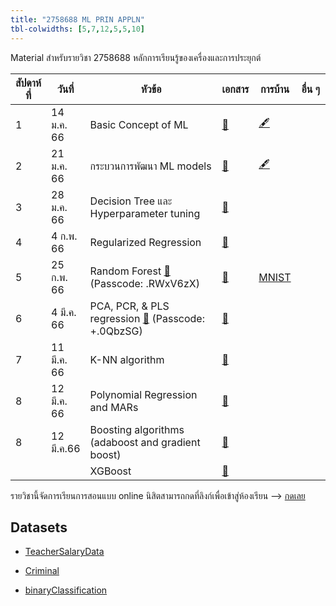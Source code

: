 ```yaml
---
title: "2758688 ML PRIN APPLN"
tbl-colwidths: [5,7,12,5,5,10]
---
```


Material สำหรับรายวิชา 2758688 หลักการเรียนรู้ของเครื่องและการประยุกต์

::: column-screen-inset-right
| สัปดาห์ที่ | วันที่        | หัวข้อ                                                                                                                                                                    | เอกสาร                                | การบ้าน                       | อื่น ๆ |
|--------|--------|---------------------------------|--------|--------|--------|
| 1      | 14 ม.ค. 66 | Basic Concept of ML                                                                                                                                                     | [📖](documents/01basicConcepts.html)  | [🖋️](homeworks/hw01.html)    |      |
| 2      | 21 ม.ค. 66 | กระบวนการพัฒนา ML models                                                                                                                                                 | [📖](documents/02MLProcess.html)      | [🖋️](homeworks/hw02.html)    |      |
| 3      | 28 ม.ค. 66 | Decision Tree และ Hyperparameter tuning                                                                                                                                 | [📖](documents/03TreeModels.html)     |                              |      |
| 4      | 4 ก.พ. 66  | Regularized Regression                                                                                                                                                  | [📖](documents/04Regularization.html) |                              |      |
| 5      | 25 ก.พ. 66 | Random Forest [📼](https://chula.zoom.us/rec/share/ccFHE4he8c5FnCqu4MEO85cHfyL6fK278x6rVc0qvq7vRmAjZH896ViMSK6l16CJ.L2Cd4XqY0JmrfXu0) (Passcode: .RWxV6zX)              | [📖](documents/05RandomForest.html)   | [MNIST](homeworks/hw03.html) |      |
| 6      | 4 มี.ค. 66  | PCA, PCR, & PLS regression [📼](https://chula.zoom.us/rec/share/UoJAPGR5l-Yanb9jbCPDpa0MiMh_JbeNTp6Rs_6ACgaBWzXqDrf40QM_YkT9eT7a.gNrHHh84XnSJyN9H) (Passcode: +.0QbzSG) | [📖](documents/07MoreRegs.html)       |                              |      |
| 7      | 11 มี.ค. 66 | K-NN algorithm                                                                                                                                                          | [📖](documents/slides/knn.pdf)        |                              |      |
| 8      | 12 มี.ค. 66 | Polynomial Regression and MARs                                                                                                                                          | [📖](documents/slides/knn.pdf)        |                              |      |
| 8      | 12 มี.ค.66  | Boosting algorithms (adaboost and gradient boost)                                                                                                                       | [📖](documents/slides/boosting1.pdf)  |                              |      |
|        |            | XGBoost                                                                                                                                                                 | [📖](documents/slides/XGBoost.pdf)    |                              |      |
:::

::: {.callout-important appearance="simple"}
รายวิชานี้จัดการเรียนการสอนแบบ online นิสิตสามารถกดที่ลิงก์เพื่อเข้าสู่ห้องเรียน --\> [กดเลย](https://chula.zoom.us/j/4256499854?pwd=ajNudWEweDRJS1VLbmQvblg4QXE2UT09)
:::

## Datasets

-   [TeacherSalaryData](TeacherSalaryData.csv)

-   [Criminal](criminal.csv)

-   [binaryClassification](classification.csv)
